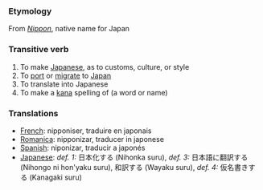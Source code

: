 === Etymology ===
From ''[[Nippon]]'', native name for Japan

===Transitive verb ===
#To make [[Japanese]], as to customs, culture, or style
#To [[port]] or [[migrate]] to [[Japan]]
#To translate into Japanese
#To make a [[kana]] spelling of (a word or name)
=== Translations ===
*[[French]]: nipponiser, traduire en japonais
*[[Romanica]]: nipponizar, traducer in japonese
*[[Spanish]]: niponizar, traducir a japonés
*[[Japanese]]: ''def. 1:'' 日本化する (Nihonka suru), ''def. 3:'' 日本語に翻訳する (Nihongo ni hon'yaku suru), 和訳する (Wayaku suru), ''def. 4:'' 仮名書きする (Kanagaki suru)